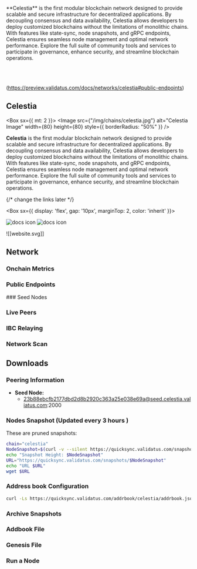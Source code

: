 <Logo> 
<DESCRIPTION>
**Celestia** is the first modular blockchain network designed to provide scalable and secure infrastructure for decentralized applications. By decoupling consensus and data availability, Celestia allows developers to deploy customized blockchains without the limitations of monolithic chains. With features like state-sync, node snapshots, and gRPC endpoints, Celestia ensures seamless node management and optimal network performance. Explore the full suite of community tools and services to participate in governance, enhance security, and streamline blockchain operations.

<TABLE LINKS TABLE>


<TABLE ON CHAIN METRICS TABLE>

<TABLE Public Endpoints>
<TABLE DOWNLODS Download genesis / Download Addrbook / Download Snapshot>




(https://preview.validatus.com/docs/networks/celestia#public-endpoints)


[](https://celestia.org/)[](https://t.me/CelestiaCommunity)[](https://twitter.com/CelestiaOrg)[](https://github.com/celestiaorg/celestia-node)







## Celestia

<Box sx={{ mt: 2 }}>
  <Image
    src={"/img/chains/celestia.jpg"}
    alt="Celestia Image"
    width={80}
    height={80}
    style={{ borderRadius: "50%" }}
  />
</Box>

**Celestia** is the first modular blockchain network designed to provide scalable and secure infrastructure for decentralized applications. By decoupling consensus and data availability, Celestia allows developers to deploy customized blockchains without the limitations of monolithic chains. With features like state-sync, node snapshots, and gRPC endpoints, Celestia ensures seamless node management and optimal network performance. Explore the full suite of community tools and services to participate in governance, enhance security, and streamline blockchain operations.

{/* change the links later */}

<Box sx={{ display: 'flex', gap: '10px', marginTop: 2, color: 'inherit' }}>
  <Link href="https://celestia.org/" target="_blank" passHref>
    <Language />
  </Link>

  <Link href="https://t.me/CelestiaCommunity" target="_blank" passHref>
    <Telegram  />
  </Link>
  <Link href="https://twitter.com/CelestiaOrg" target="_blank" passHref>
    <X />
  </Link>
  <Link href="https://github.com/celestiaorg/celestia-node" target="_blank" passHref>
    <GitHub  />
  </Link>
  <Link href="https://blog.celestia.org/" target="_blank" passHref>
     <Image src="/img/icons/docs.svg" alt="docs icon" width={25} height={28} />
  </Link>
  <Link href="https://blog.celestia.org/" target="_blank" passHref>
     <Image src="/img/icons/medium.svg" alt="docs icon" width={25} height={25}/>
  </Link>
  
</Box>![[website.svg]]

## Network

### Onchain Metrics

<NetworkMetrics
  network="celestia"
  repoUrl="celestiaorg/celestia-node"
  coingeckoID="celestia"
/>

### Public Endpoints

<APITables columns={columns} rows={rows} />
### Seed Nodes

### Live Peers

### IBC Relaying

### Network Scan

## Downloads

### Peering Information

- **Seed Node:**
  - 23b88ebcfb2177dbd2d8b2920c363a25e038e69a@seed.celestia.valiatus.com:2000

### Nodes Snapshot (Updated every 3 hours )

These are pruned snapshots:

```bash
chain="celestia"
NodeSnapshot=$(curl -v --silent https://quicksync.validatus.com/snapshots/ --stderr - | tr '>' '\n' | grep -o "${chain}-.*.tar.lz4" | tail -1)
echo "Snapshot Height: $NodeSnapshot"
URL="https://quicksync.validatus.com/snapshots/$NodeSnapshot"
echo "URL $URL"
wget $URL
```

### Address book Configuration

```bash
curl -Ls https://quicksync.validatus.com/addrbook/celestia/addrbook.json > $HOME/.celestia-app/config/addrbook.json
```

### Archive Snapshots

### Addbook File

### Genesis File

### Run a Node



<NodesAccordian sections={Data} />
